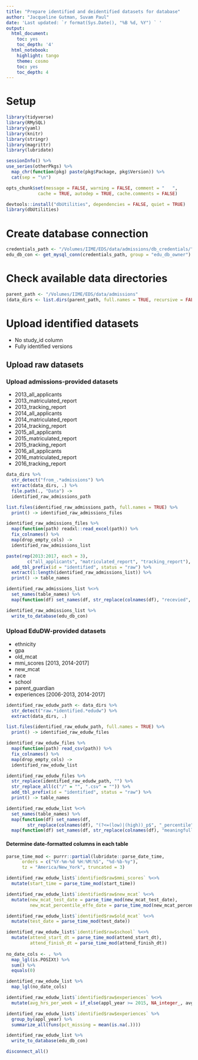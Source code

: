 ```yaml
---
title: "Prepare identified and deidentified datasets for database"
author: "Jacqueline Gutman, Suvam Paul"
date: 'Last updated: `r format(Sys.Date(), "%B %d, %Y") ` '
output:
  html_document:
    toc: yes
    toc_depth: '4'
  html_notebook:
    highlight: tango
    theme: cosmo
    toc: yes
    toc_depth: 4
---
```


# Setup 

```r
library(tidyverse)
library(RMySQL)
library(yaml)
library(knitr)
library(stringr)
library(magrittr)
library(lubridate)

sessionInfo() %>%
use_series(otherPkgs) %>%
  map_chr(function(pkg) paste(pkg$Package, pkg$Version)) %>%
  cat(sep = "\n")

opts_chunk$set(message = FALSE, warning = FALSE, comment = "   ",
            cache = TRUE, autodep = TRUE, cache.comments = FALSE)

```

```r
devtools::install("dbUtilities", dependencies = FALSE, quiet = TRUE)
library(dbUtilities)
```

# Create database connection

```r
credentials_path <- "/Volumes/IIME/EDS/data/admissions/db_credentials/"
edu_db_con <- get_mysql_conn(credentials_path, group = "edu_db_owner")
```

# Check available data directories

```r
parent_path <- "/Volumes/IIME/EDS/data/admissions"
(data_dirs <- list.dirs(parent_path, full.names = TRUE, recursive = FALSE))
```

# Upload identified datasets
- No study_id column
- Fully identified versions

## Upload raw datasets

### Upload admissions-provided datasets

- 2013_all_applicants
- 2013_matriculated_report
- 2013_tracking_report
- 2014_all_applicants
- 2014_matriculated_report
- 2014_tracking_report
- 2015_all_applicants
- 2015_matriculated_report
- 2015_tracking_report
- 2016_all_applicants
- 2016_matriculated_report
- 2016_tracking_report

```r
data_dirs %>% 
  str_detect("from_.*admissions") %>% 
  extract(data_dirs, .) %>%
  file.path(., "Data") ->
  identified_raw_admissions_path

list.files(identified_raw_admissions_path, full.names = TRUE) %>%
  print() -> identified_raw_admissions_files
```

```r
identified_raw_admissions_files %>% 
  map(function(path) readxl::read_excel(path)) %>%
  fix_colnames() %>%
  map(drop_empty_cols) ->
  identified_raw_admissions_list
```

```r
paste(rep(2013:2017, each = 3), 
        c("all_applicants", "matriculated_report", "tracking_report"), sep = "_") %>%
  add_tbl_prefix(id = "identified", status = "raw") %>%
  extract(1:length(identified_raw_admissions_list)) %>%
  print() -> table_names

identified_raw_admissions_list %<>% 
  set_names(table_names) %>%
  map(function(df) set_names(df, str_replace(colnames(df), "recevied", "received")))

```

```r
identified_raw_admissions_list %>% 
  write_to_database(edu_db_con)
```

### Upload EduDW-provided datasets

- ethnicity
- gpa
- old_mcat
- mmi_scores [2013, 2014-2017]
- new_mcat
- race
- school
- parent_guardian
- experiences [2006-2013, 2014-2017]


```r
identified_raw_edudw_path <- data_dirs %>% 
  str_detect("raw.*identified.*edudw") %>% 
  extract(data_dirs, .)

list.files(identified_raw_edudw_path, full.names = TRUE) %>%
  print() -> identified_raw_edudw_files
```

```r
identified_raw_edudw_files %>% 
  map(function(path) read_csv(path)) %>%
  fix_colnames() %>%
  map(drop_empty_cols) ->
  identified_raw_edudw_list
```

```r
identified_raw_edudw_files %>% 
  str_replace(identified_raw_edudw_path, "") %>% 
  str_replace_all(c("/" = "", ".csv" = "")) %>%
  add_tbl_prefix(id = "identified", status = "raw") %>%
  print() -> table_names

identified_raw_edudw_list %<>% 
  set_names(table_names) %>%
  map(function(df) set_names(df, 
        str_replace(colnames(df), "(?<=(low)|(high))_p$", "_percentile"))) %>%
  map(function(df) set_names(df, str_replace(colnames(df), "meaningfull", "meaningful")))
```

#### Determine date-formatted columns in each table

```r
parse_time_mod <- purrr::partial(lubridate::parse_date_time,
      orders = c("%Y-%m-%d %H:%M:%S", "%d-%b-%y"),
      tz = "America/New_York", truncated = 3)

identified_raw_edudw_list$`identified$raw$mmi_scores` %<>%
  mutate(start_time = parse_time_mod(start_time))

identified_raw_edudw_list$`identified$raw$new_mcat` %<>%
  mutate(new_mcat_test_date = parse_time_mod(new_mcat_test_date),
         new_mcat_percentile_effe_date = parse_time_mod(new_mcat_percentile_effe_date))

identified_raw_edudw_list$`identified$raw$old_mcat` %<>%
  mutate(test_date = parse_time_mod(test_date))

identified_raw_edudw_list$`identified$raw$school` %<>%
  mutate(attend_start_dt = parse_time_mod(attend_start_dt),
         attend_finish_dt = parse_time_mod(attend_finish_dt))
  
no_date_cols <- . %>%
  map_lgl(is.POSIXt) %>%
  sum() %>%
  equals(0)

identified_raw_edudw_list %>% 
  map_lgl(no_date_cols)
```

```r
identified_raw_edudw_list$`identified$raw$experiences` %<>%
  mutate(avg_hrs_per_week = if_else(appl_year >= 2015, NA_integer_, avg_hrs_per_week))

identified_raw_edudw_list$`identified$raw$experiences` %>% 
  group_by(appl_year) %>% 
  summarize_all(funs(pct_missing = mean(is.na(.))))
```


```r
identified_raw_edudw_list %>% 
  write_to_database(edu_db_con)
```

```r
disconnect_all()
```




